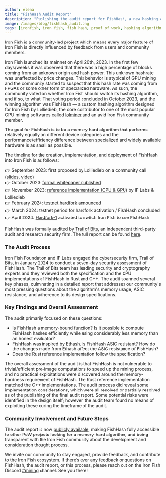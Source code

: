 ```yaml
---
author: elena
title: "FishHash Audit Report"
description: "Publishing the audit report for FishHash, a new hashing algorithm for Iron Fish"
image: /images/blog/fishhash_audit.png
tags: [ironfish, iron fish, fish hash, proof of work, hashing algorithm]
---
```


Iron Fish is a community-led project which means every major feature of Iron Fish is directly influenced by feedback from users and community members.

Iron Fish launched its mainnet on April 20th, 2023. In the first few days/weeks it was observed that there was a high percentage of blocks coming from an unknown origin and hash power. This unknown hashrate was unaffected by price changes. This behavior is atypical of GPU mining and the community started to suspect that this hash rate was coming from FPGAs or some other form of specialized hardware. As such, the community voted on whether Iron Fish should switch its hashing algorithm, and if so, to what. That voting period concluded in October 2023, and the winning algorithm was FishHash — a custom hashing algorithm designed for Iron Fish by Lolliedieb, the core contributor to one of the most popular GPU mining softwares called [lolminer](https://github.com/Lolliedieb/lolMiner-releases) and an avid Iron Fish community member. 

The goal for FishHash is to be a memory hard algorithm that performs relatively equally on different device categories and the performance/efficiency difference between specialized and widely available hardware is as small as possible. 

The timeline for the creation, implementation, and deployment of FishHash into Iron Fish is as follows: 

👉 September 2023: first proposed by Lolliedieb on a community call ([slides](https://drive.google.com/file/d/1QUZ9tdtRfCA3FJG9zmQPy-3rODZyVTpp/view), [video](https://drive.google.com/file/d/1hjSSB0yEk1M6B0pkvNAf5YPYjwOsZNoy/view))   
👉 October 2023: [formal whitepaper published](https://github.com/iron-fish/fish-hash/blob/main/FishHash.pdf)   
👉 November 2023: [reference implementation (CPU & GPU)](https://github.com/iron-fish/fish-hash?tab=readme-ov-file) by IF Labs & Lolliedieb    
👉 February 2024: [testnet hardfork announced](https://ironfish.network/learn/blog/2024-02-26-testnet-hardfork)  
👉 March 2024: testnet period for hardfork activation / FishHash concluded   
👉 April 2024: [Hardfork-1](https://ironfish.network/learn/blog/2024-02-26-testnet-hardfork) activated to switch Iron Fish to use FishHash   

FishHash was formally audited by [Trail of Bits](https://www.trailofbits.com/), an independent third-party audit and research security firm. The full report can be found [here](https://ironfish-static.s3.amazonaws.com/%5B202402%5DIron+Fish+FishHash+-+Summary+Report+with+Fix+Review.pdf). 

### **The Audit Process**

Iron Fish Foundation and IF Labs engaged the cybersecurity firm, Trail of Bits, in January 2024 to conduct a seven-day security assessment of FishHash. The Trail of Bits team has leading  security and cryptography experts and they reviewed both the specification and the CPU implementations of FishHash in Rust and C++. The audit spanned several key phases, culminating in a detailed report that addresses our community's most pressing questions about the algorithm's memory usage, ASIC resistance, and adherence to its design specifications.

### **Key Findings and Overall Assessment**

The audit primarily focused on these questions:

- Is FishHash a memory-bound function? Is it possible to compute FishHash hashes
efficiently while using considerably less memory than an honest evaluator?
- FishHash was inspired by Ethash. Is FishHash ASIC resistant? How do the changes made from Ethash affect the ASIC resistance of FishHash?
- Does the Rust reference implementation follow the specification?

The overall assessment of the audit is that FishHash is not vulnerable to trivial/efficient pre-image computations to speed up the mining process, and no practical exploitations were discovered around the memory-hardness requirement of FishHash. The Rust reference implementation matched the C++ implementations. The audit process did reveal some implementation considerations, which were all resolved or partially resolved as of the publishing of the final audit report. Some potential risks were identified in the design itself; however, the audit team found no means of exploiting these during the timeframe of the audit.

### **Community Involvement and Future Steps**

The audit report is now [publicly available](https://ironfish-static.s3.amazonaws.com/%5B202402%5DIron+Fish+FishHash+-+Summary+Report+with+Fix+Review.pdf), making FishHash fully accessible to other PoW projects looking for a memory-hard algorithm, and being transparent with the Iron Fish community about the development and consideration thought process. 

We invite our community to stay engaged, provide feedback, and contribute to the Iron Fish ecosystem. If there’s ever any feedback or questions on FishHash, the audit report, or this process, please reach out on the Iron Fish Discord [#mining](https://discord.gg/qNnwshytnJ) channel. See you there!
